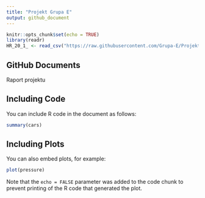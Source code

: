 ```yaml
---
title: "Projekt Grupa E"
output: github_document
---
```


```r
knitr::opts_chunk$set(echo = TRUE)
library(readr)
HR_20_1_ <- read_csv("https://raw.githubusercontent.com/Grupa-E/ProjektGrupaE/main/HR%20(1).csv?token=GHSAT0AAAAAACKM24E5CJLDP7FX464R62YQZLAQOOQ")
```

## GitHub Documents

Raport projektu

## Including Code

You can include R code in the document as follows:

```r
summary(cars)
```

## Including Plots

You can also embed plots, for example:

```r
plot(pressure)
```

Note that the `echo = FALSE` parameter was added to the code chunk to prevent printing of the R code that generated the plot.
